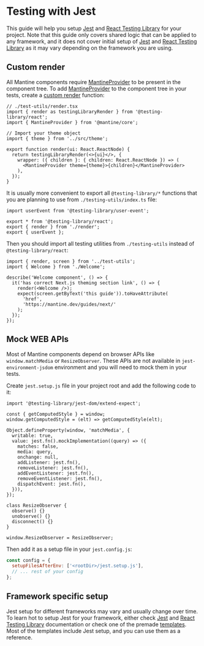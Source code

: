 

# Testing with Jest

This guide will help you setup [Jest](https://jestjs.io/) and [React Testing Library](https://testing-library.com/docs/react-testing-library/intro) for your project.
Note that this guide only covers shared logic that can be applied to any framework, and
it does not cover initial setup of [Jest](https://jestjs.io/) and [React Testing Library](https://testing-library.com/docs/react-testing-library/intro) as it may vary depending on the framework you are using.

## Custom render

All Mantine components require [MantineProvider](/theming/mantine-provider/) to be present in the component tree.
To add [MantineProvider](/theming/mantine-provider/) to the component tree in your tests, create a [custom render](https://testing-library.com/docs/react-testing-library/setup/#custom-render)
function:

```tsx
// ./test-utils/render.tsx
import { render as testingLibraryRender } from '@testing-library/react';
import { MantineProvider } from '@mantine/core';

// Import your theme object
import { theme } from '../src/theme';

export function render(ui: React.ReactNode) {
  return testingLibraryRender(<>{ui}</>, {
    wrapper: ({ children }: { children: React.ReactNode }) => (
      <MantineProvider theme={theme}>{children}</MantineProvider>
    ),
  });
}
```

It is usually more convenient to export all `@testing-library/*` functions that you are planning to use
from `./testing-utils/index.ts` file:

```tsx
import userEvent from '@testing-library/user-event';

export * from '@testing-library/react';
export { render } from './render';
export { userEvent };
```

Then you should import all testing utilities from `./testing-utils` instead of `@testing-library/react`:

```tsx
import { render, screen } from '../test-utils';
import { Welcome } from './Welcome';

describe('Welcome component', () => {
  it('has correct Next.js theming section link', () => {
    render(<Welcome />);
    expect(screen.getByText('this guide')).toHaveAttribute(
      'href',
      'https://mantine.dev/guides/next/'
    );
  });
});
```

## Mock WEB APIs

Most of Mantine components depend on browser APIs like `window.matchMedia` or `ResizeObserver`.
These APIs are not available in `jest-environment-jsdom` environment and you will need to mock them in your tests.

Create `jest.setup.js` file in your project root and add the following code to it:

```tsx
import '@testing-library/jest-dom/extend-expect';

const { getComputedStyle } = window;
window.getComputedStyle = (elt) => getComputedStyle(elt);

Object.defineProperty(window, 'matchMedia', {
  writable: true,
  value: jest.fn().mockImplementation((query) => ({
    matches: false,
    media: query,
    onchange: null,
    addListener: jest.fn(),
    removeListener: jest.fn(),
    addEventListener: jest.fn(),
    removeEventListener: jest.fn(),
    dispatchEvent: jest.fn(),
  })),
});

class ResizeObserver {
  observe() {}
  unobserve() {}
  disconnect() {}
}

window.ResizeObserver = ResizeObserver;
```

Then add it as a setup file in your `jest.config.js`:

```js
const config = {
  setupFilesAfterEnv: ['<rootDir>/jest.setup.js'],
  // ... rest of your config
};
```

## Framework specific setup

Jest setup for different frameworks may vary and usually change over time.
To learn hot to setup Jest for your framework, either check [Jest](https://jestjs.io/docs/getting-started)
and [React Testing Library](https://testing-library.com/docs/react-testing-library/intro) documentation
or check one of the premade [templates](/templates). Most of the templates include Jest setup, and
you can use them as a reference.

